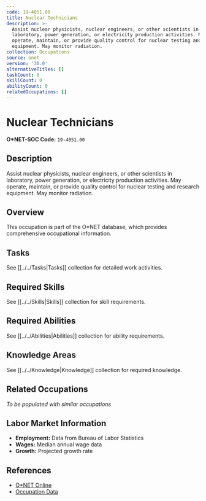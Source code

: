 ```yaml
---
code: 19-4051.00
title: Nuclear Technicians
description: >-
  Assist nuclear physicists, nuclear engineers, or other scientists in
  laboratory, power generation, or electricity production activities. May
  operate, maintain, or provide quality control for nuclear testing and research
  equipment. May monitor radiation.
collection: Occupations
source: onet
version: '30.0'
alternativeTitles: []
taskCount: 0
skillCount: 0
abilityCount: 0
relatedOccupations: []
---
```

# Nuclear Technicians

**O*NET-SOC Code:** `19-4051.00`

## Description

Assist nuclear physicists, nuclear engineers, or other scientists in laboratory, power generation, or electricity production activities. May operate, maintain, or provide quality control for nuclear testing and research equipment. May monitor radiation.

## Overview

This occupation is part of the O*NET database, which provides comprehensive occupational information.

## Tasks

See [[../../Tasks|Tasks]] collection for detailed work activities.

## Required Skills

See [[../../Skills|Skills]] collection for skill requirements.

## Required Abilities

See [[../../Abilities|Abilities]] collection for ability requirements.

## Knowledge Areas

See [[../../Knowledge|Knowledge]] collection for required knowledge.

## Related Occupations

*To be populated with similar occupations*

## Labor Market Information

- **Employment:** Data from Bureau of Labor Statistics
- **Wages:** Median annual wage data
- **Growth:** Projected growth rate

## References

- [O*NET Online](https://www.onetonline.org/link/summary/19-4051.00)
- [Occupation Data](https://www.onetcenter.org/)
